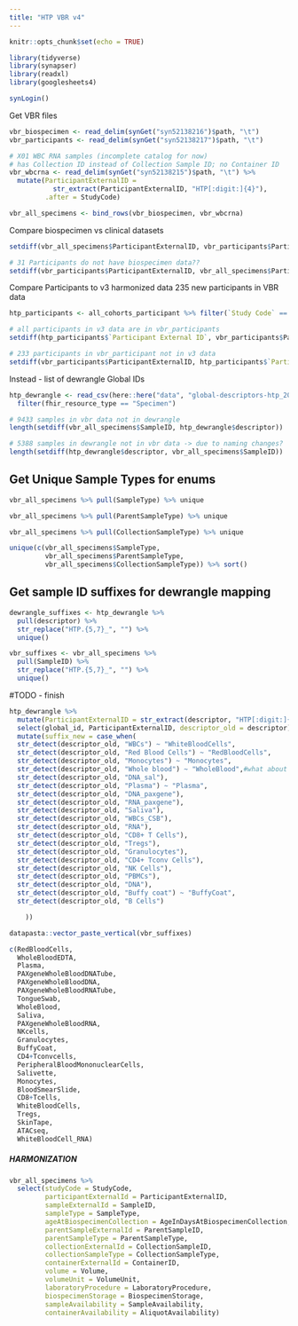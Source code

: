 ```yaml
---
title: "HTP VBR v4"
---
```


```r
knitr::opts_chunk$set(echo = TRUE)

library(tidyverse)
library(synapser)
library(readxl)
library(googlesheets4)

synLogin()
```


Get VBR files

```r
vbr_biospecimen <- read_delim(synGet("syn52138216")$path, "\t")
vbr_participants <- read_delim(synGet("syn52138217")$path, "\t")

# X01 WBC RNA samples (incomplete catalog for now)
# has Collection ID instead of Collection Sample ID; no Container ID
vbr_wbcrna <- read_delim(synGet("syn52138215")$path, "\t") %>% 
  mutate(ParticipantExternalID = 
           str_extract(ParticipantExternalID, "HTP[:digit:]{4}"),
         .after = StudyCode)

vbr_all_specimens <- bind_rows(vbr_biospecimen, vbr_wbcrna)


```


Compare biospecimen vs clinical datasets

```r

setdiff(vbr_all_specimens$ParticipantExternalID, vbr_participants$ParticipantExternalID)

# 31 Participants do not have biospecimen data??
setdiff(vbr_participants$ParticipantExternalID, vbr_all_specimens$ParticipantExternalID)
```


Compare Participants to v3 harmonized data
235 new participants in VBR data

```r
htp_participants <- all_cohorts_participant %>% filter(`Study Code` == "HTP")

# all participants in v3 data are in vbr_participants
setdiff(htp_participants$`Participant External ID`, vbr_participants$ParticipantExternalID)

# 233 participants in vbr_participant not in v3 data
setdiff(vbr_participants$ParticipantExternalID, htp_participants$`Participant External ID`)

```

Instead - list of dewrangle Global IDs
```r
htp_dewrangle <- read_csv(here::here("data", "global-descriptors-htp_2023-07-24.csv")) %>% 
  filter(fhir_resource_type == "Specimen")
```

```r
# 9433 samples in vbr data not in dewrangle
length(setdiff(vbr_all_specimens$SampleID, htp_dewrangle$descriptor))

# 5388 samples in dewrangle not in vbr data -> due to naming changes?
length(setdiff(htp_dewrangle$descriptor, vbr_all_specimens$SampleID))
```

## Get Unique Sample Types for enums

```r
vbr_all_specimens %>% pull(SampleType) %>% unique
```


```r
vbr_all_specimens %>% pull(ParentSampleType) %>% unique
```


```r
vbr_all_specimens %>% pull(CollectionSampleType) %>% unique
```

```r
unique(c(vbr_all_specimens$SampleType, 
         vbr_all_specimens$ParentSampleType,
         vbr_all_specimens$CollectionSampleType)) %>% sort()
```


## Get sample ID suffixes for dewrangle mapping

```r
dewrangle_suffixes <- htp_dewrangle %>% 
  pull(descriptor) %>% 
  str_replace("HTP.{5,7}_", "") %>% 
  unique()
```

```r
vbr_suffixes <- vbr_all_specimens %>% 
  pull(SampleID) %>% 
  str_replace("HTP.{5,7}_", "") %>% 
  unique()
```

#TODO - finish

```r
htp_dewrangle %>% 
  mutate(ParticipantExternalID = str_extract(descriptor, "HTP[:digit:]{4}")) %>% 
  select(global_id, ParticipantExternalID, descriptor_old = descriptor) %>% 
  mutate(suffix_new = case_when(
  str_detect(descriptor_old, "WBCs") ~ "WhiteBloodCells",
  str_detect(descriptor_old, "Red Blood Cells") ~ "RedBloodCells",
  str_detect(descriptor_old, "Monocytes") ~ "Monocytes",
  str_detect(descriptor_old, "Whole blood") ~ "WholeBlood",#what about EDTA?
  str_detect(descriptor_old, "DNA_sal"),
  str_detect(descriptor_old, "Plasma") ~ "Plasma",
  str_detect(descriptor_old, "DNA_paxgene"),
  str_detect(descriptor_old, "RNA_paxgene"),
  str_detect(descriptor_old, "Saliva"),
  str_detect(descriptor_old, "WBCs_CSB"),
  str_detect(descriptor_old, "RNA"),
  str_detect(descriptor_old, "CD8+ T Cells"),
  str_detect(descriptor_old, "Tregs"),
  str_detect(descriptor_old, "Granulocytes"),
  str_detect(descriptor_old, "CD4+ Tconv Cells"),
  str_detect(descriptor_old, "NK Cells"),
  str_detect(descriptor_old, "PBMCs"),
  str_detect(descriptor_old, "DNA"),
  str_detect(descriptor_old, "Buffy coat") ~ "BuffyCoat",
  str_detect(descriptor_old, "B Cells")

    ))
```

```r
datapasta::vector_paste_vertical(vbr_suffixes)

c(RedBloodCells,
  WholeBloodEDTA,
  Plasma,
  PAXgeneWholeBloodDNATube,
  PAXgeneWholeBloodDNA,
  PAXgeneWholeBloodRNATube,
  TongueSwab,
  WholeBlood,
  Saliva,
  PAXgeneWholeBloodRNA,
  NKcells,
  Granulocytes,
  BuffyCoat,
  CD4+Tconvcells,
  PeripheralBloodMononuclearCells,
  Salivette,
  Monocytes,
  BloodSmearSlide,
  CD8+Tcells,
  WhiteBloodCells,
  Tregs,
  SkinTape,
  ATACseq,
  WhiteBloodCell_RNA)
```

##### HARMONIZATION

```r
vbr_all_specimens %>% 
  select(studyCode = StudyCode,
         participantExternalId = ParticipantExternalID,
         sampleExternalId = SampleID,
         sampleType = SampleType,
         ageAtBiospecimenCollection = AgeInDaysAtBiospecimenCollection,
         parentSampleExternalId = ParentSampleID,
         parentSampleType = ParentSampleType,
         collectionExternalId = CollectionSampleID,
         collectionSampleType = CollectionSampleType,
         containerExternalId = ContainerID,
         volume = Volume,
         volumeUnit = VolumeUnit,
         laboratoryProcedure = LaboratoryProcedure,
         biospecimenStorage = BiospecimenStorage,
         sampleAvailability = SampleAvailability,
         containerAvailability = AliquotAvailability)
```

